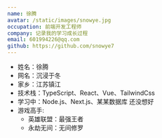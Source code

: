 ```yaml
---
name: 徐腾
avatar: /static/images/snowye.jpg
occupation: 前端开发工程师
company: 记录我的学习成长过程
email: 601994226@qq.com
github: https://github.com/snowye7
---
```


-   姓名：徐腾
-   网名：沉浸于冬
-   家乡：江苏镇江
-   技术栈：TypeScript、React、Vue、TailwindCss
-   学习中：Node.js、Next.js、某某数据库 还没想好
-   游戏高手:
    -   英雄联盟：最强王者
    -   永劫无间：无间修罗
